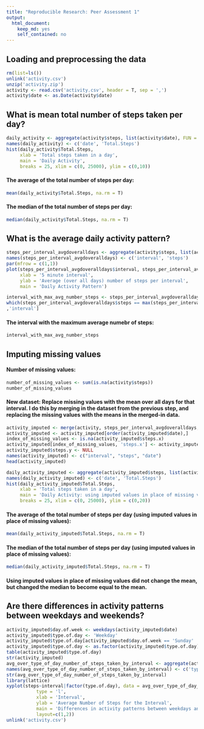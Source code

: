 ```yaml
---
title: "Reproducible Research: Peer Assessment 1"
output: 
  html_document:
    keep_md: yes
    self_contained: no
---
```


## Loading and preprocessing the data
```r
rm(list=ls())
unlink('activity.csv')
unzip('activity.zip')
activity <- read.csv('activity.csv', header = T, sep = ',')
activity$date <- as.Date(activity$date)
```

## What is mean total number of steps taken per day?
```r
daily_activity <- aggregate(activity$steps, list(activity$date), FUN = sum)
names(daily_activity) <- c('date', 'Total.Steps')
hist(daily_activity$Total.Steps, 
     xlab = 'Total steps taken in a day', 
     main = 'Daily Activity', 
     breaks = 25, xlim = c(0, 25000), ylim = c(0,10))
```

#### The average of the total number of steps per day:
```r
mean(daily_activity$Total.Steps, na.rm = T)
````

#### The median of the total number of steps per day:
```r
median(daily_activity$Total.Steps, na.rm = T)
```

## What is the average daily activity pattern?
```r
steps_per_interval_avgdoveralldays <- aggregate(activity$steps, list(activity$interval), FUN = mean, na.rm = T)
names(steps_per_interval_avgdoveralldays) <- c('interval', 'steps')
par(mfrow = c(1,1))
plot(steps_per_interval_avgdoveralldays$interval, steps_per_interval_avgdoveralldays$steps, type = 'l', 
     xlab = '5 minute interval', 
     ylab = 'Average (over all days) number of steps per interval', 
     main = 'Daily Activity Pattern')

interval_with_max_avg_number_steps <- steps_per_interval_avgdoveralldays[
which(steps_per_interval_avgdoveralldays$steps == max(steps_per_interval_avgdoveralldays$steps, na.rm = T))
,'interval']
```
#### The interval with the maximum average numebr of steps:
```r
interval_with_max_avg_number_steps
```

## Imputing missing values
#### Number of missing values:
```r
number_of_missing_values <- sum(is.na(activity$steps))
number_of_missing_values
```

#### New dataset: Replace missing values with the mean over all days for that interval. I do this by merging in the dataset from the previous step, and replacing the missing values with the means in the merged-in data.
```r
activity_imputed <- merge(activity, steps_per_interval_avgdoveralldays, by.x = 'interval', by.y = 'interval')
activity_imputed <- activity_imputed[order(activity_imputed$date),]
index_of_missing_values <- is.na(activity_imputed$steps.x)
activity_imputed[index_of_missing_values, 'steps.x'] <- activity_imputed[index_of_missing_values, 'steps.y']
activity_imputed$steps.y <- NULL
names(activity_imputed) <- c("interval", "steps", "date")
head(activity_imputed)

daily_activity_imputed <- aggregate(activity_imputed$steps, list(activity_imputed$date), FUN = sum)
names(daily_activity_imputed) <- c('date', 'Total.Steps')
hist(daily_activity_imputed$Total.Steps, 
     xlab = 'Total steps taken in a day', 
     main = 'Daily Activity: using imputed values in place of missing values', 
     breaks = 25, xlim = c(0, 25000), ylim = c(0,20))
```


#### The average of the total number of steps per day (using imputed values in place of missing values):
```r
mean(daily_activity_imputed$Total.Steps, na.rm = T)
```

#### The median of the total number of steps per day (using imputed values in place of missing values):
```r
median(daily_activity_imputed$Total.Steps, na.rm = T)
```
#### Using imputed values in place of missing values did not change the mean, but changed the median to become equal to the mean.

## Are there differences in activity patterns between weekdays and weekends?
```r
activity_imputed$day.of.week <- weekdays(activity_imputed$date)
activity_imputed$type.of.day <- 'Weekday'
activity_imputed$type.of.day[activity_imputed$day.of.week == 'Sunday' | activity_imputed$day.of.week == 'Saturday'] <- 'Weekend'
activity_imputed$type.of.day <- as.factor(activity_imputed$type.of.day)
table(activity_imputed$type.of.day)
str(activity_imputed)
avg_over_type_of_day_number_of_steps_taken_by_interval <- aggregate(activity_imputed$steps, list(activity_imputed$type.of.day, activity_imputed$interval), FUN = mean)
names(avg_over_type_of_day_number_of_steps_taken_by_interval) <- c('type.of.day', 'interval', 'steps')
str(avg_over_type_of_day_number_of_steps_taken_by_interval)
library(lattice)
xyplot(steps~interval|factor(type.of.day), data = avg_over_type_of_day_number_of_steps_taken_by_interval,
           type = 'l',
           xlab = 'Interval',
           ylab = 'Average Number of Steps for the Interval',
           main = 'Differences in activity patterns between weekdays and weekends',
           layout=c(1,2))
unlink('activity.csv')
```
